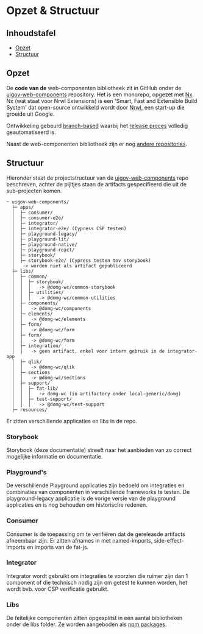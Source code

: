 
<Meta title="Bijdragen/Opzet & Structuur" />

# Opzet & Structuur

## Inhoudstafel

-   [Opzet](#opzet)
-   [Structuur](#structuur)

## Opzet

De **code van de** web-componenten bibliotheek zit in GitHub onder de
[uigov-web-components](https://github.com/milieuinfo/uigov-web-components) repository. Het is een monorepo, opgezet met
[Nx](https://nx.dev/). Nx (wat staat voor Nrwl Extensions) is een 'Smart, Fast and Extensible Build System' dat
open-source ontwikkeld wordt door [Nrwl](https://github.com/nrwl), een start-up die groeide uit Google.

Ontwikkeling gebeurd [branch-based](/docs/bijdragen-git-branching-strategie--documentatie) waarbij het
[release proces](/docs/beheren-ci-cd--documentatie) volledig geautomatiseerd is.

Naast de web-componenten bibliotheek zijn er nog [andere repositories](/docs/beheren-repositories--documentatie).

## Structuur

Hieronder staat de projectstructuur van de [uigov-web-components](https://github.com/milieuinfo/uigov-web-components)
repo beschreven, achter de pijltjes staan de artifacts gespecifieerd die uit de sub-projecten komen.

```
─ uigov-web-components/
  ├─ apps/
  │  ├─ consumer/
  │  ├─ consumer-e2e/
  │  ├─ integrator/
  │  ├─ integrator-e2e/ (Cypress CSP testen)
  │  ├─ playground-legacy/
  │  ├─ playground-lit/
  │  ├─ playground-native/
  │  ├─ playground-react/
  │  ├─ storybook/
  │  ├─ storybook-e2e/ (Cypress testen tov storybook)
  │   -> worden niet als artifact gepubliceerd
  ├─ libs/
  │  ├─ common/
  │  │  ├─ storybook/
  │  │  │   -> @domg-wc/common-storybook
  │  │  ├─ utilities/
  │  │  │   -> @domg-wc/common-utilities
  │  ├─ components/
  │  │   -> @domg-wc/components
  │  ├─ elements/
  │  │   -> @domg-wc/elements
  │  ├─ form/
  │  │   -> @domg-wc/form
  │  ├─ form/
  │  │   -> @domg-wc/form
  │  ├─ integration/
  │  │   -> geen artifact, enkel voor intern gebruik in de integrator-app
  │  ├─ qlik/
  │  │   -> @domg-wc/qlik
  │  ├─ sections
  │  │   -> @domg-wc/sections
  │  ├─ support/
  │  │  ├─ fat-lib/
  │  │  │   -> domg-wc (in artifactory onder local-generic/domg)
  │  │  ├─ test-support/
  │  │  │   -> @domg-wc/test-support
  ├─ resources/
```

Er zitten verschillende applicaties en libs in de repo.

### Storybook

Storybook (deze documentatie) streeft naar het aanbieden van zo correct mogelijke informatie en documentatie.

### Playground's

De verschillende Playground applicaties zijn bedoeld om integraties en combinaties van componenten in verschillende
frameworks te testen. De playground-legacy applicatie is de vorige versie van de playground applicaties en is nog
behouden om historische redenen.

### Consumer

Consumer is de toepassing om te verifiëren dat de gereleasde artifacts afneembaar zijn. Er zitten afnames in
met named-imports, side-effect-imports en imports van de fat-js.

### Integrator

Integrator wordt gebruikt om integraties te voorzien die ruimer zijn dan 1 component of die technisch nodig zijn
om getest te kunnen worden, het wordt bvb. voor CSP verificatie gebruikt.

### Libs

De feitelijke componenten zitten opgesplitst in een aantal bibliotheken onder de libs folder. Ze worden aangeboden
als [npm packages](/docs/afnemen-artifacts--documentatie).
